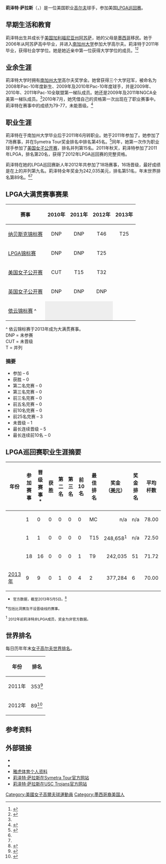 {{Infobox golfer
| name              = 莉泽特·萨拉斯<br />
{{lang|en|Lizette Salas}}
| image             = Lizette Salas.jpg
| imagesize         = 
| caption           =
| fullname          = 
| nickname          = 
| birth_date        = {{Birth date and age|1989|7|17}}
| birth_place       = {{USA}}[[加利福尼亚州|加利福尼亚州]][[阿苏萨_(加利福尼亚州)|阿苏萨]]
| height            = {{height|ft=5|in=4}}<ref name="lpga-profile">{{cite web |publisher=LPGA |url=http://www.lpga.com/golf/players/s/lizette-salas.aspxr |title=Lizette Salas LPGA Tour profile |accessdate=2013年4月4日 }}{{dead link|date=十月 2017 |bot=InternetArchiveBot }}</ref>
| weight            = 
| nationality       = {{USA}}
| residence         = {{USA}}加利福尼亚州阿苏萨
| spouse            = 
| partner           = 
| children          = 
| college           = [[南加州大学|南加州大学]]<ref name="lpga-bio" />
| yearpro           = 2011年<ref name="lpga-bio">{{cite web |publisher=LPGA |url=http://www.lpga.com/golf/players/s/lizette-salas/bio.aspx |title=Lizette Salas LPGA Tour biography |accessdate=2013年4月4日 |archive-date=2013年5月9日 |archive-url=https://web.archive.org/web/20130509214403/http://www.lpga.com/golf/players/s/lizette-salas/bio.aspx |dead-url=no }}</ref>
| retired           = <!-- Year retired -->
| tour              = [[美国女子职业高尔夫协会|LPGA巡回赛]]（{{tsl|en|2012 LPGA Tour|2012年LPGA巡回赛|2012年}}加入）<br />{{tsl|en|Symetra Tour|Symetra巡回赛}}（2011年）
| prowins           = <!-- number of pro wins -->
| lpgawins          = <!-- number of lpga wins -->
| letwins           = <!-- number of let wins -->
| jlpgawins         = <!-- LPGA of Japan Tour wins -->
| klpgawins         = <!-- LPGA of Korea Tour wins -->
| lagtwins          = <!-- Number of Ladies Asian Golf Tour wins -->
| alpgwins          = <!-- Number of ALPG Tour wins -->
| futwins           = <!-- Number of Futures Tour wins -->
| otherwins         = <!-- number of wins on other tours -->
| majorwins         = <!-- Number of Major Championship wins -->
| nabisco           = T25：2013
| lpga              = T25：2012
| wusopen           = T15：2011
| wbritopen         = DNP
| wghofid           = <!-- World Golf Hall of Fame member ID -->
| wghofyear         = <!-- World Golf Hall of Fame year inducted -->
| award1            = 
| year1             = 
| award2            = 
| year2             = 
| awardssection     = 
}}
'''莉泽特·萨拉斯'''（{{lang-en|'''Lizette Salas'''}}，{{bd|1989年|6月17日}}）是一位美国职业[[高尔夫|高尔夫]]球手，参加美国[[美国女子职业高尔夫协会|LPGA巡回赛]]。

==早期生活和教育==
莉泽特出生并成长于[[美国|美国]][[加利福尼亚州|加利福尼亚州]][[阿苏萨_(加利福尼亚州)|阿苏萨]]，她的父母是[[墨西哥|墨西哥]]移民。她于2006年从阿苏萨高中毕业，并进入[[南加州大学|南加州大学]]参加大学高尔夫。莉泽特于2011年毕业，获得社会学学位。她是她近亲中第一位获得大学学位的成员。<ref name="college">{{cite news |newspaper=Los Angeles Times |url=http://articles.latimes.com/2012/mar/22/sports/la-sp-kia-classic-20120322 |title=Salas' golf trajectory isn't exactly par for the course |date=2013年3月22日 |accessdate=2013年4月4日 |archive-date=2013年7月31日 |archive-url=https://web.archive.org/web/20130731070902/http://articles.latimes.com/2012/mar/22/sports/la-sp-kia-classic-20120322 |dead-url=no }}</ref><ref>{{cite web | url=http://www.mydesert.com/article/20130405/SPORTS0505/304050031/Lizette-Salas-living-dream-golf-course-daily | title=Lizette Salas living dream on golf course daily | publisher=The Desert Sun | date=2013年4月6日 | accessdate=2013年4月7日 | author=Bohannan, Larry}}</ref>

==业余生涯==
莉泽特大学时拥有[[南加州大学|南加州大学]]高尔夫奖学金。她曾获得三个大学冠军，被命名为2008年Pac-10年度新生、2009年及2010年Pac-10年度球手，并是2009年、2010年、2011年Pac-10全联盟第一梯队成员。她还是2009年及2011年NGCA全美第一梯队成员。<ref name="lpga-bio" />2010年7月，她凭借自己{{tsl|en|2010 U.S. Women's Open Golf Championship|2010年美国女子公开赛|美国女子公开赛}}的资格第一次出现在了职业赛事中。莉泽特在赛事中的成绩为79-77，未能晋级。<ref name="2010uswoscoring">{{cite web |publisher=USGA |url=http://www.uswomensopen.com/scoring2010/dyn/alllb.html |title=65th U.S. Women's Open Championship - Round 4 Full Leaderboard |date=2010年7月10日 |accessdate=2013年4月5日 |archive-date=2013年9月21日 |archive-url=https://web.archive.org/web/20130921054714/http://www.uswomensopen.com/scoring2010/dyn/alllb.html |dead-url=no }}</ref>

==职业生涯==
莉泽特在于南加州大学毕业后于2011年6月转职业。她于2011年参加了{{tsl|en|Symetra Tour}}。她参加了7场赛事，并在Symetra Tour奖金排名中排名第45名。<ref name="symetra-stats">{{cite web |publisher=Symetra Tour |url=http://www.symetratour.com/golf/players/former-players/lizette-salas/stats.aspx?y=2011 |title=Symetra Tour Stats |accessdate=2013年4月4日 |archive-date=2014年5月19日 |archive-url=https://web.archive.org/web/20140519022616/http://www.symetratour.com/golf/players/former-players/lizette-salas/stats.aspx?y=2011 |dead-url=no }}</ref>同年，她第一次作为职业球手参加了[[美国女子公开赛|美国女子公开赛]]，排名并列第15名。2011年秋天，莉泽特参加了2011年LPGA{{tsl|en|Qualifying School|资格学校}}，排名第20名，获得了2012年LPGA巡回赛的完整资格。

莉泽特在她的LPGA巡回赛新人年2012年共参加了18场赛事，16场晋级，最好成绩是在{{tsl|en|Sime Darby LPGA Malaysia|马来西亚LPGA赛}}上的并列第九名。莉泽特全年奖金为242,035美元，排名第51名，年末世界排名第89名。<ref name="lpga-bio" /><ref name=2012WorldRanking />

==LPGA大满贯赛事赛果==
{| cellpadding="3" cellspacing="0" border="1" style="font-size: 95%; border: #aaa solid 1px; border-collapse: collapse;"
|- bgcolor="#eeeeee" 
! 赛事 !! 2010年 !! 2011年 !! 2012年 !! 2013年
|-
|[[纳贝斯克锦标赛|纳贝斯克锦标赛]]
|align="center"|DNP
|align="center"|DNP
|align="center"|T46
|align="center"|T25
|-
|[[LPGA锦标赛|LPGA锦标赛]]
|align="center"|DNP
|align="center"|DNP
|align="center"|T25
|align="center"|
|-
|[[美国女子公开赛|美国女子公开赛]]
|align="center" |CUT
|align="center"|T15
|align="center"|T32
|align="center"|
|-
|[[英国女子公开赛|英国女子公开赛]]
|align="center"|DNP
|align="center"|DNP
|align="center"|DNP
|align="center"|
|-
|[[依云锦标赛|依云锦标赛]] ^
|align="center" style="background:#eeeeee;"|
|align="center" style="background:#eeeeee;"|
|align="center" style="background:#eeeeee;"|
|align="center"|
|}
^ 依云锦标赛于2013年成为大满贯赛事。<br />
DNP = 未参赛<br>
CUT = 未晋级<br>
T = 并列<br>

===摘要===
*参加 – 6
*获胜 – 0
*第二名完赛 – 0
*第三名完赛 – 0
*前三名完赛 – 0
*前五名完赛 – 0
*前10名完赛 – 0
*前25名完赛 – 3
*未晋级 – 1
*最长连续晋级 – 5
*最长连续前10名 – 0

==LPGA巡回赛职业生涯摘要==
{|class="wikitable" style="text-align:center; font-size: 95%;"
! 年份 !! 参加<br />赛事 !! 晋级<br />赛事* !! 获胜 !! 第二名 !! 第三名 !! 前10名 !! 最佳<br />排名 !! 奖金<br />（[[美元|美元]]） !! 奖金<br />排名 !! 平均<br />杆数 !! 杆数<br />排名
|-
|{{tsl|en|2010 LPGA Tour|2010年LPGA巡回赛|2010年}}
|1
|0
|0
|0
|0
|0
|MC
|align="right"|n/a
|n/a
|78.00
|n/a
|-
|{{tsl|en|2011 LPGA Tour|2011年LPGA巡回赛|2011年}}
|1
|1
|0
|0
|0
|0
|T15
|align="right"|248,658<sup>1</sup>
|n/a
|72.50
|n/a
|-
|{{tsl|en|2012 LPGA Tour|2012年LPGA巡回赛|2012年}}
|18
|16
|0
|0
|0
|1
|T9
|align="right"|242,035
|51
|71.72
|31
|-
|[[2013年LPGA巡回赛|2013年]]
|9
|9
|0
|1
|0
|4
|2
|align="right"|377,284
|6
|70.00
|5
|}
* <small>官方数据，截至2013年5月5日。<ref>{{cite web | title=Lizette Salas Stats | publisher=LPGA | url=http://www.lpga.com/golf/players/s/lizette-salas/results.aspx | accessdate=2013年5月5日 | archive-date=2013年5月9日 | archive-url=https://web.archive.org/web/20130509205707/http://www.lpga.com/golf/players/s/lizette-salas/results.aspx | dead-url=no }}</ref></small>
<nowiki>*</nowiki><small>包括比洞赛及不设晋级线的赛事。</small>

<sup>1</sup> <small>2012年前莉泽特非LPGA成员，奖金为非官方数据。</small>

==世界排名==
每日历年年末[[女子高尔夫世界排名|女子高尔夫世界排名]]。
{|class="wikitable" style="text-align:center; font-size: 95%;"
! 年份 !! 排名
|-
|2011年||353<ref>{{cite web |url=http://www.rolexrankings.com/en/rankings/2011-12-27/ |title=Women's World Golf Rankings |date=2011年12月27日 |accessdate=2013年4月5日 |archive-date=2013年1月27日 |archive-url=https://web.archive.org/web/20130127025837/http://www.rolexrankings.com/en/rankings/2011-12-27/ |dead-url=no }}</ref>
|-
|2012年||89<ref name=2012WorldRanking>{{cite web |url=http://www.rolexrankings.com/en/rankings/2012-12-31/ |title=Women's World Golf Rankings |date=2012年12月31日 |accessdate=2013年4月5日 |archive-date=2013年11月3日 |archive-url=https://web.archive.org/web/20131103151243/http://rolexrankings.com/en/rankings/2012-12-31/ |dead-url=no }}</ref>
|}

==参考资料==
{{reflist|2}}

==外部链接==
*{{official website|http://www.lizettesalas.com}}
*{{LPGA player|s/lizette-salas}}
*[http://sports.yahoo.com/golf/lpga/players/Lizette+Salas/11213/log?season=2011 雅虎体育个人资料] {{Wayback|url=http://sports.yahoo.com/golf/lpga/players/Lizette+Salas/11213/log?season=2011 |date=20160305050251 }}
*[http://www.symetratour.com/golf/players/former-players/lizette-salas.aspx 莉泽特·萨拉斯在Symetra Tour官方网站] {{Wayback|url=http://www.symetratour.com/golf/players/former-players/lizette-salas.aspx |date=20140519074647 }}
*[https://web.archive.org/web/20130226105715/http://www.usctrojans.com/sports/w-golf/mtt/salas_lizette00.html 莉泽特·萨拉斯在USC Trojans官方网站]

{{DEFAULTSORT:Salas, Lizette}}
[[Category:美國女子高爾夫球運動員|Category:美國女子高爾夫球運動員]]
[[Category:墨西哥裔美国人|Category:墨西哥裔美国人]]
